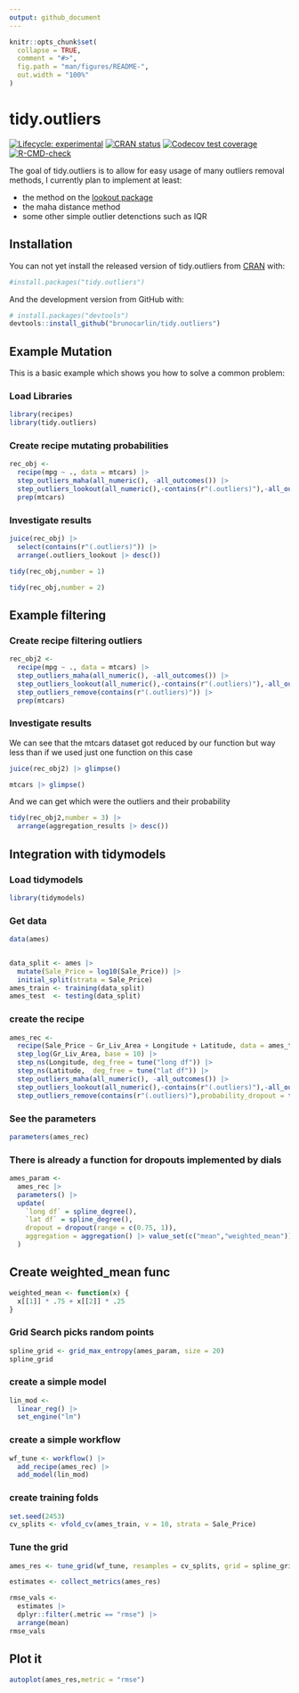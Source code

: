 ```yaml
---
output: github_document
---
```


<!-- README.md is generated from README.Rmd. Please edit that file -->

```r
knitr::opts_chunk$set(
  collapse = TRUE,
  comment = "#>",
  fig.path = "man/figures/README-",
  out.width = "100%"
)
```

# tidy.outliers

<!-- badges: start -->
[![Lifecycle: experimental](https://img.shields.io/badge/lifecycle-experimental-orange.svg)](https://www.tidyverse.org/lifecycle/#experimental)
[![CRAN status](https://www.r-pkg.org/badges/version/tidy.outliers)](https://CRAN.R-project.org/package=tidy.outliers)
[![Codecov test coverage](https://codecov.io/gh/brunocarlin/tidy.outliers/branch/master/graph/badge.svg)](https://codecov.io/gh/brunocarlin/tidy.outliers?branch=master)
[![R-CMD-check](https://github.com/brunocarlin/tidy.outliers/workflows/R-CMD-check/badge.svg)](https://github.com/brunocarlin/tidy.outliers/actions)
<!-- badges: end -->

The goal of tidy.outliers is to allow for easy usage of many outliers removal methods, I currently plan to implement at least:


-   the method on the [lookout package](https://github.com/Sevvandi/lookout)
-   the maha distance method
-   some other simple outlier detenctions such as IQR



## Installation

You can not yet install the released version of tidy.outliers from [CRAN](https://CRAN.R-project.org) with:

``` r
#install.packages("tidy.outliers")
```

And the development version from GitHub with:

```r
# install.packages("devtools")
devtools::install_github("brunocarlin/tidy.outliers")
```


## Example Mutation

This is a basic example which shows you how to solve a common problem:


### Load Libraries

```r
library(recipes)
library(tidy.outliers)
```


### Create recipe mutating probabilities

```r
rec_obj <-
  recipe(mpg ~ ., data = mtcars) |>
  step_outliers_maha(all_numeric(), -all_outcomes()) |>
  step_outliers_lookout(all_numeric(),-contains(r"(.outliers)"),-all_outcomes()) |> 
  prep(mtcars)
```


### Investigate results

```r
juice(rec_obj) |> 
  select(contains(r"(.outliers)")) |> 
  arrange(.outliers_lookout |> desc())
```

```r
tidy(rec_obj,number = 1)
```
```r
tidy(rec_obj,number = 2)
```

## Example filtering

### Create recipe filtering outliers

```r
rec_obj2 <-
  recipe(mpg ~ ., data = mtcars) |>
  step_outliers_maha(all_numeric(), -all_outcomes()) |>
  step_outliers_lookout(all_numeric(),-contains(r"(.outliers)"),-all_outcomes()) |> 
  step_outliers_remove(contains(r"(.outliers)")) |> 
  prep(mtcars)
```


### Investigate results 

We can see that the mtcars dataset got reduced by our function but way less than if we used just one function on this case

```r
juice(rec_obj2) |> glimpse()
```
```r
mtcars |> glimpse()
```

And we can get which were the outliers and their probability

```r
tidy(rec_obj2,number = 3) |> 
  arrange(aggregation_results |> desc())
```

## Integration with tidymodels

### Load tidymodels

```r
library(tidymodels)
```

### Get data
```r
data(ames)


data_split <- ames |>
  mutate(Sale_Price = log10(Sale_Price)) |>
  initial_split(strata = Sale_Price)
ames_train <- training(data_split)
ames_test  <- testing(data_split)
```


### create the recipe

```r
ames_rec <- 
  recipe(Sale_Price ~ Gr_Liv_Area + Longitude + Latitude, data = ames_train) |> 
  step_log(Gr_Liv_Area, base = 10) |> 
  step_ns(Longitude, deg_free = tune("long df")) |> 
  step_ns(Latitude,  deg_free = tune("lat df")) |> 
  step_outliers_maha(all_numeric(), -all_outcomes()) |>
  step_outliers_lookout(all_numeric(),-contains(r"(.outliers)"),-all_outcomes()) |> 
  step_outliers_remove(contains(r"(.outliers)"),probability_dropout = tune("dropout"),aggregation_function = tune("aggregation"))

```

### See the parameters

```r
parameters(ames_rec)
```

### There is already a function for dropouts implemented by dials

```r
ames_param <- 
  ames_rec |> 
  parameters() |> 
  update(
    `long df` = spline_degree(), 
    `lat df` = spline_degree(),
    dropout = dropout(range = c(0.75, 1)),
    aggregation = aggregation() |> value_set(c("mean","weighted_mean"))
  )
```

## Create weighted_mean func

```r
weighted_mean <- function(x) {
  x[[1]] * .75 + x[[2]] * .25
}
```


### Grid Search picks random points

```r
spline_grid <- grid_max_entropy(ames_param, size = 20)
spline_grid
```



### create a simple model

```r
lin_mod <-
  linear_reg() |>
  set_engine("lm")
```

### create a simple workflow   

```r

wf_tune <- workflow() |>
  add_recipe(ames_rec) |> 
  add_model(lin_mod)
```

### create training folds

```r
set.seed(2453)
cv_splits <- vfold_cv(ames_train, v = 10, strata = Sale_Price)
```


### Tune the grid

```r
ames_res <- tune_grid(wf_tune, resamples = cv_splits, grid = spline_grid)
```


```r

estimates <- collect_metrics(ames_res)

rmse_vals <- 
  estimates |> 
  dplyr::filter(.metric == "rmse") |> 
  arrange(mean)
rmse_vals
```

## Plot it

```r
autoplot(ames_res,metric = "rmse")
```
